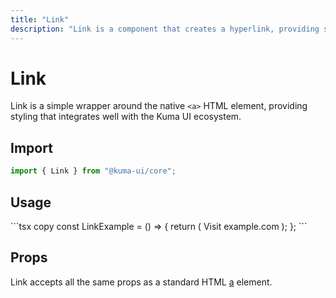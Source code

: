 ```yaml
---
title: "Link"
description: "Link is a component that creates a hyperlink, providing styling that integrates well with the Kuma UI ecosystem."
---
```



# Link

Link is a simple wrapper around the native `<a>` HTML element, providing styling that integrates well with the Kuma UI ecosystem.

## Import

```ts copy
import { Link } from "@kuma-ui/core";
```

## Usage

<ExampleContainer>
  <LinkExample />
</ExampleContainer>
```tsx copy
const LinkExample = () => {
  return (
    <Link href="https://example.com" target="_blank">Visit example.com</Link>
  );
};
```

## Props

Link accepts all the same props as a standard HTML [a](https://developer.mozilla.org/en-US/docs/Web/HTML/Element/a) element.
